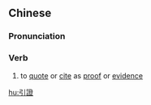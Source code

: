 {{also|引证}}
==Chinese==
{{zh-forms|s=引证}}

===Pronunciation===
{{zh-pron
|m=yǐnzhèng
|c=jan5 zing3
|h=pfs=yîn-thô
|mn=qz,tw,xm,zz:ín-chèng
|cat=v
}}

===Verb===
{{zh-verb}}

# to [[quote]] or [[cite]] as [[proof]] or [[evidence]]

[[hu:引證]]